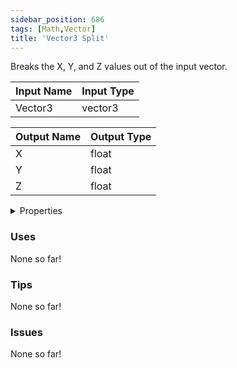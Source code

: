 ```yaml
---
sidebar_position: 686
tags: [Math,Vector]
title: 'Vector3 Split'
---
```


Breaks the X, Y, and Z values out of the input vector.




<EsbSvg />

| Input Name | Input Type |
|-----------|-----------|
| Vector3 | vector3 |

| Output Name | Output Type |
|-----------|-----------|
| X | float |
| Y | float |
| Z | float |


<details>
  <summary>Properties</summary>
  <div>
    <div>
    <table>
      <thead>
        <tr>
          <th>Is beta required?</th>
          <th>❌</th>
        </tr>
        <tr>
          <th>Is this chip a trolling risk?</th>
          <th>❌</th>
        </tr>
        <tr>
          <th>Is this chip a role assignment risk?</th>
          <th>❌</th>
        </tr>
        <tr>
          <th>Chip UUID</th>
          <th>2d677241-61b7-45d2-aec2-4a302e3483a0</th>
        </tr>
      </thead>
    </table>
    </div>
  </div>
</details>

### Uses

None so far!

### Tips

None so far!

### Issues

None so far!